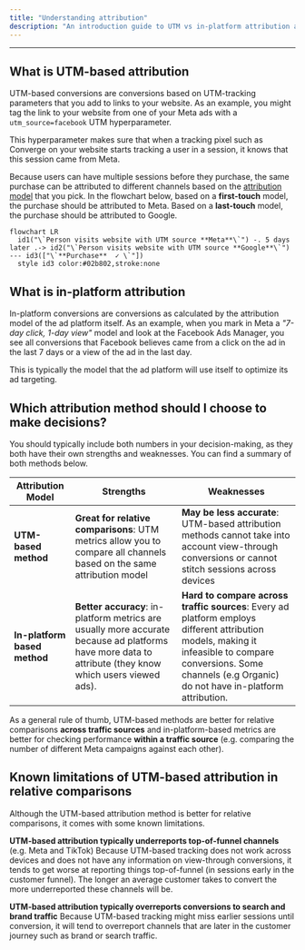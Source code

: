 ```yaml
---
title: "Understanding attribution"
description: "An introduction guide to UTM vs in-platform attribution and how to interpret these numbers"
---
```


---


## What is UTM-based attribution

UTM-based conversions are conversions based on UTM-tracking parameters that you add to links to your website. As an example, you might tag the link to your website from one of your Meta ads with a `utm_source=facebook` UTM hyperparameter. 

This hyperparameter makes sure that when a tracking pixel such as Converge on your website starts tracking a user in a session, it knows that this session came from Meta. 

Because users can have multiple sessions before they purchase, the same purchase can be attributed to different channels based on the [attribution model](/attribution/channels#changing-the-attribution-model-of-your-utm-conversions) that you pick.
In the flowchart below, based on a **first-touch** model, the purchase should be attributed to Meta. Based on a **last-touch** model, the purchase should be attributed to Google.

```mermaid
flowchart LR
  id1("\`Person visits website with UTM source **Meta**\`") -. 5 days later .-> id2("\`Person visits website with UTM source **Google**\`") --- id3(["\`**Purchase**  ✓ \`"])
  style id3 color:#02b802,stroke:none
```

## What is in-platform attribution

In-platform conversions are conversions as calculated by the attribution model of the ad platform itself. 
As an example, when you mark in Meta a _"7-day click, 1-day view"_ model and look at the Facebook Ads Manager, you see all conversions that Facebook believes came from a click on the ad in the last 7 days or a view of the ad in the last day.

This is typically the model that the ad platform will use itself to optimize its ad targeting.

## Which attribution method should I choose to make decisions?

You should typically include both numbers in your decision-making, as they both have their own strengths and weaknesses.
You can find a summary of both methods below.

| Attribution Model | Strengths |  Weaknesses |
| --- | --- | --- |
| **UTM-based method** | **Great for relative comparisons**: UTM metrics allow you to compare all channels based on the same attribution model  | **May be less accurate**: UTM-based attribution methods cannot take into account view-through conversions or cannot stitch sessions across devices |
| **In-platform based method** | **Better accuracy**: in-platform metrics are usually more accurate because ad platforms have more data to attribute (they know which users viewed ads). | **Hard to compare across traffic sources**: Every ad platform employs different attribution models, making it infeasible to compare conversions. Some channels (e.g Organic) do not have in-platform attribution.

As a general rule of thumb, UTM-based methods are better for relative comparisons **across traffic sources** and in-platform-based metrics are better for checking performance **within a traffic source** (e.g. comparing the number of different Meta campaigns against each other).


## Known limitations of UTM-based attribution in relative comparisons 

Although the UTM-based attribution method is better for relative comparisons, it comes with some known limitations.

**UTM-based attribution typically underreports top-of-funnel channels** (e.g. Meta and TikTok)
Because UTM-based tracking does not work across devices and does not have any information on view-through conversions, it tends to get worse at reporting things top-of-funnel (in sessions early in the customer funnel).
The longer an average customer takes to convert the more underreported these channels will be.

**UTM-based attribution typically overreports conversions to search and brand traffic** 
Because UTM-based tracking might miss earlier sessions until conversion, it will tend to overreport channels that are later in the customer journey such as brand or search traffic.